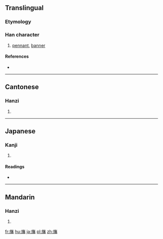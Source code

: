 ==Translingual==

===Etymology===
{{Han compound|㫃|番|c1=s|c2=p|ls=psc}}

===Han character===
{{Han char|rn=70|rad=方|as=14|sn=18|four=0826<sub>9</sub>|canj=卜尸人竹田 (YSOHW)|ids=⿸⿰[[方]][[𠂉]][[番]]}}

# [[pennant]], [[banner]]

====References====
* {{Han ref|kx=0485.090|dkj=13700|dj=0847.110|hdz=32185.010|uh=65DB|ud=26075|bh=EFD9|bd=61401}}

----

==Cantonese==

===Hanzi===
{{yue-hanzi|jyut=|y=faan1}}

# {{defn|lang=yue|sort=方14}}

----

==Japanese==

===Kanji===
{{ja-kanji|grade=|rs=方14}}

# {{defn|lang=ja|sort=方14}}

====Readings====
* {{ja-readings|on=[[はん]] (han)|kun=[[はた]] (hata)}}

----

==Mandarin==

===Hanzi===
{{cmn-hanzi|pin=[[fān]] ([[fan1]])|wg=fan<sup>1</sup>}}

# {{defn|lang=cmn|sort=方14}}

[[fr:旛]]
[[hu:旛]]
[[ja:旛]]
[[pl:旛]]
[[zh:旛]]